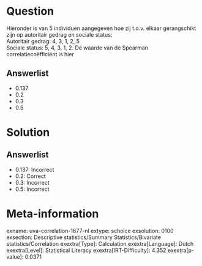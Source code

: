 Question
========

Hieronder is van 5 individuen aangegeven hoe zij t.o.v. elkaar
gerangschikt zijn op autoritair gedrag en sociale status:\
Autoritair gedrag: 4, 3, 1, 2, 5\
Sociale status: 5, 4, 3, 1, 2. De waarde van de Spearman
correlatiecoëfficiënt is hier

Answerlist
----------

* 0.137
* 0.2
* 0.3
* 0.5

Solution
========

Answerlist
----------

* 0.137: Incorrect
* 0.2: Correct
* 0.3: Incorrect
* 0.5: Incorrect

Meta-information
================
exname: uva-correlation-1677-nl
extype: schoice
exsolution: 0100
exsection: Descriptive statistics/Summary Statistics/Bivariate statistics/Correlation
exextra[Type]: Calculation
exextra[Language]: Dutch
exextra[Level]: Statistical Literacy
exextra[IRT-Difficulty]: 4.352
exextra[p-value]: 0.0371
